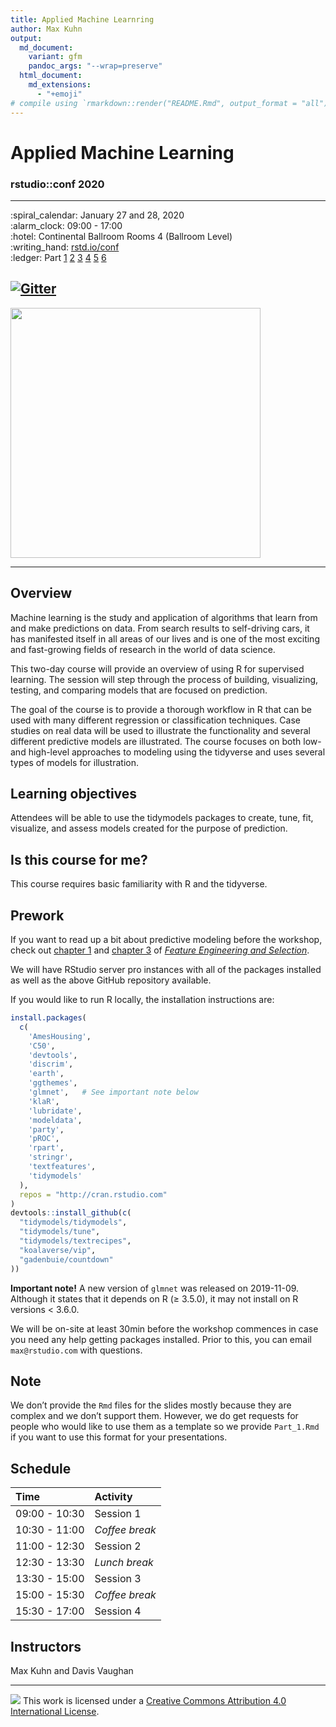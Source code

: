 ```yaml
---
title: Applied Machine Learnring
author: Max Kuhn
output:
  md_document:
    variant: gfm
    pandoc_args: "--wrap=preserve"
  html_document:
    md_extensions:
      - "+emoji"
# compile using `rmarkdown::render("README.Rmd", output_format = "all")`
---
```



Applied Machine Learning
================


### rstudio::conf 2020

-----

:spiral_calendar: January 27 and 28, 2020<br/>
:alarm_clock:     09:00 - 17:00<br/>
:hotel: Continental Ballroom Rooms 4 (Ballroom Level)<br/>
:writing_hand:    [rstd.io/conf](http://rstd.io/conf)<br/>
:ledger:   Part [1](https://rstudio-conf-2020.github.io/applied-ml/Part_1.html) [2](https://rstudio-conf-2020.github.io/applied-ml/Part_2.html) [3](https://rstudio-conf-2020.github.io/applied-ml/Part_3.html) [4](https://rstudio-conf-2020.github.io/applied-ml/Part_4.html) [5](https://rstudio-conf-2020.github.io/applied-ml/Part_5.html) [6](https://rstudio-conf-2020.github.io/applied-ml/Part_6.html)

[![Gitter](https://badges.gitter.im/conf2020-applied-ml/community.svg)](https://gitter.im/conf2020-applied-ml/community?utm_source=badge&utm_medium=badge&utm_campaign=pr-badge)
-----


<img src="https://github.com/rstudio-conf-2020/applied-ml/raw/master/images/rotate.gif" width="400" align="middle" class="center">


-------

## Overview

Machine learning is the study and application of algorithms that learn from and make predictions on data. From search results to self-driving cars, it has manifested itself in all areas of our lives and is one of the most exciting and fast-growing fields of research in the world of data science.

This two-day course will provide an overview of using R for supervised learning. The session will step through the process of building, visualizing, testing, and comparing models that are focused on prediction.

The goal of the course is to provide a thorough workflow in R that can be used with many different regression or classification techniques. Case studies on real data will be used to illustrate the functionality and several different predictive models are illustrated. The course focuses on both low- and high-level approaches to modeling using the tidyverse and uses several types of models for illustration.

## Learning objectives

Attendees will be able to use the tidymodels packages to create, tune, fit, visualize, and assess models created for the purpose of prediction.

## Is this course for me?

This course requires basic familiarity with R and the tidyverse.

## Prework

If you want to read up a bit about predictive modeling before the workshop, check out [chapter 1](https://bookdown.org/max/FES/intro-intro.html) and [chapter 3](https://bookdown.org/max/FES/review-predictive-modeling-process.html) of [_Feature Engineering and Selection_](https://bookdown.org/max/FES/).

We will have RStudio server pro instances with all of the packages installed as well as the above GitHub repository available.

If you would like to run R locally, the installation instructions are:

```r
install.packages(
  c(
    'AmesHousing',
    'C50',
    'devtools',
    'discrim',
    'earth',
    'ggthemes',
    'glmnet',   # See important note below
    'klaR',
    'lubridate',
    'modeldata',
    'party',
    'pROC',
    'rpart',
    'stringr',
    'textfeatures',
    'tidymodels'
  ),
  repos = "http://cran.rstudio.com"
)
devtools::install_github(c(
  "tidymodels/tidymodels",
  "tidymodels/tune",
  "tidymodels/textrecipes",
  "koalaverse/vip",
  "gadenbuie/countdown"
))
```

**Important note!**  A new version of `glmnet` was released on 2019-11-09. Although it states that it depends on R (≥ 3.5.0), it may not install on R versions < 3.6.0.

We will be on-site at least 30min before the workshop commences in case you need any help getting packages installed. Prior to this, you can email `max@rstudio.com` with questions.


## Note

We don't provide the `Rmd` files for the slides mostly because they are complex and we don't support them. However, we do get requests for people who would like to use them as a template so we provide `Part_1.Rmd` if you want to use this format for your presentations.  

## Schedule

| Time          | Activity         |
| :------------ | :--------------- |
| 09:00 - 10:30 | Session 1        |
| 10:30 - 11:00 | *Coffee break*   |
| 11:00 - 12:30 | Session 2        |
| 12:30 - 13:30 | *Lunch break*    |
| 13:30 - 15:00 | Session 3        |
| 15:00 - 15:30 | *Coffee break*   |
| 15:30 - 17:00 | Session 4        |

## Instructors

Max Kuhn and Davis Vaughan

-----

![](https://i.creativecommons.org/l/by/4.0/88x31.png) This work is licensed under a [Creative Commons Attribution 4.0 International License](https://creativecommons.org/licenses/by/4.0/).
